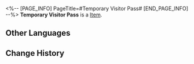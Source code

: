 <%-- [PAGE_INFO]
PageTitle=#Temporary Visitor Pass#
[END_PAGE_INFO] --%>
{{Item Infobox
|title       = Temporary Visitor Pass
|id          = 140032
|image       = Item Temporary Visitor Pass.png
|type        = 
|invCategory = Missions
|rarity      = 3
|effect      = 
|description = A temporary pass allowing entry into the Silvermane Guard Restricted Zone.
}}
{{Description|1=''"Temporary workers in possession of this temporary pass may enter the restricted zone within three hours. Lending this pass to others is a felony, and offenders will suffer serious consequences."''}}
'''Temporary Visitor Pass''' is a [[Item]].

==Other Languages==
{{Other Languages
|en   = Temporary Visitor Pass
|zhs  = 临时访问凭证
|zht  = 臨時存取憑證
|ja   = 臨時訪問証
|ko   = 임시 방문 허가증
|es   = Pase de visitante temporal
|fr   = Pass de visiteur temporaire
|ru   = Временный пропуск для посетителей
|th   = ใบรับรองการเยี่ยมชมชั่วคราว
|vi   = Giấy Thông Hành Tạm Thời
|de   = Temporärer Besucherausweis
|id   = Izin Kunjungan Sementara
|pt   = Passe de Visitante Temporário
}}

==Change History==
{{Change History|2.0}}
